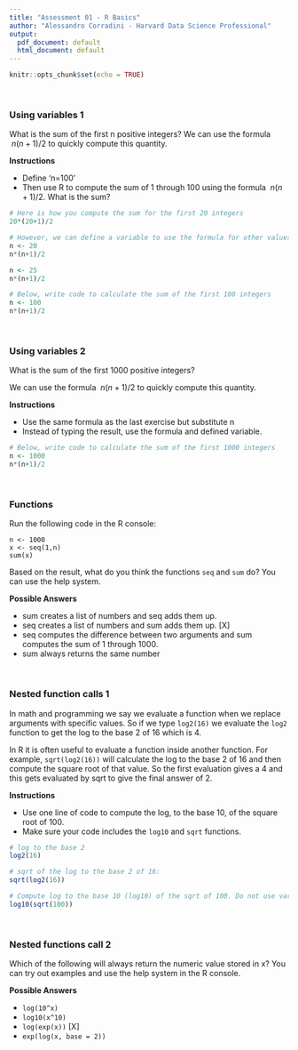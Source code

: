 ```yaml
---
title: "Assessment 01 - R Basics"
author: "Alessandro Corradini - Harvard Data Science Professional"
output:
  pdf_document: default
  html_document: default
---
```


```r
knitr::opts_chunk$set(echo = TRUE)
```

<br/>

### **Using variables 1**
What is the sum of the first n positive integers?
We can use the formula $\ n(n+1)/2$ to quickly compute this quantity.

**Instructions**

- Define 'n=100'
- Then use R to compute the sum of 1 through 100 using the formula $\ n(n+1)/2$. What is the sum?

```r
# Here is how you compute the sum for the first 20 integers
20*(20+1)/2 

# However, we can define a variable to use the formula for other values of n
n <- 20
n*(n+1)/2

n <- 25
n*(n+1)/2

# Below, write code to calculate the sum of the first 100 integers
n <- 100
n*(n+1)/2
```

<br/>

### **Using variables 2**
What is the sum of the first 1000 positive integers?

We can use the formula $\ n(n+1)/2$ to quickly compute this quantity.

**Instructions**

- Use the same formula as the last exercise but substitute n
- Instead of typing the result, use the formula and defined variable.

```r
# Below, write code to calculate the sum of the first 1000 integers 
n <- 1000
n*(n+1)/2
```

<br/>

### **Functions**
Run the following code in the R console:

```
n <- 1000
x <- seq(1,n)
sum(x)
```
Based on the result, what do you think the functions ```seq``` and ```sum``` do? You can use the help system.

**Possible Answers**

- sum creates a list of numbers and seq adds them up.
- seq creates a list of numbers and sum adds them up. [X]
- seq computes the difference between two arguments and sum computes the sum of 1 through 1000.
- sum always returns the same number

<br/>

### **Nested function calls 1**
In math and programming we say we evaluate a function when we replace arguments with specific values. So if we type ```log2(16)``` we evaluate the ```log2``` function to get the log to the base 2 of 16 which is 4.

In R it is often useful to evaluate a function inside another function. For example, ```sqrt(log2(16))``` will calculate the log to the base 2 of 16 and then compute the square root of that value. So the first evaluation gives a 4 and this gets evaluated by sqrt to give the final answer of 2.

**Instructions**

- Use one line of code to compute the log, to the base 10, of the square root of 100.
- Make sure your code includes the ```log10``` and ```sqrt``` functions.

```r
# log to the base 2 
log2(16)

# sqrt of the log to the base 2 of 16:
sqrt(log2(16))

# Compute log to the base 10 (log10) of the sqrt of 100. Do not use variables.
log10(sqrt(100))
```

<br/>

### **Nested functions call 2**
Which of the following will always return the numeric value stored in x? You can try out examples and use the help system in the R console.

**Possible Answers**

- ```log(10^x)```
- ```log10(x^10)```
- ```log(exp(x))``` [X]
- ```exp(log(x, base = 2))```